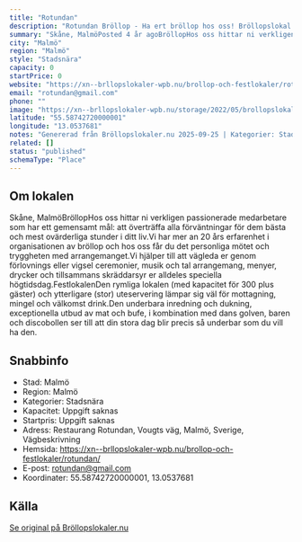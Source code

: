 ```yaml
---
title: "Rotundan"
description: "Rotundan Bröllop - Ha ert bröllop hos oss! Bröllopslokal Malmö. Skicka gärna en förfrågan så hjälper vi Er!"
summary: "Skåne, MalmöPosted 4 år agoBröllopHos oss hittar ni verkligen passionerade medarbetare som har ett gemensamt mål: att överträffa alla förväntningar för dem bästa och mest ovärderliga stunder i ditt…"
city: "Malmö"
region: "Malmö"
style: "Stadsnära"
capacity: 0
startPrice: 0
website: "https://xn--brllopslokaler-wpb.nu/brollop-och-festlokaler/rotundan/"
email: "rotundan@gmail.com"
phone: ""
image: "https://xn--brllopslokaler-wpb.nu/storage/2022/05/brollopslokal-festlokal-brollop-festvaning-malmo-rotundan-frst.webp"
latitude: "55.58742720000001"
longitude: "13.0537681"
notes: "Genererad från Bröllopslokaler.nu 2025-09-25 | Kategorier: Stadsnära"
related: []
status: "published"
schemaType: "Place"
---
```


## Om lokalen

Skåne, MalmöBröllopHos oss hittar ni verkligen passionerade medarbetare som har ett gemensamt mål: att överträffa alla förväntningar för dem bästa och mest ovärderliga stunder i ditt liv.Vi har mer an 20 års erfarenhet i organisationen av bröllop och hos oss får du det personliga mötet och tryggheten med arrangemanget.Vi hjälper till att vägleda er genom förlovnings eller vigsel ceremonier, musik och tal arrangemang, menyer, drycker och tillsammans skräddarsyr er alldeles speciella högtidsdag.FestlokalenDen rymliga lokalen (med kapacitet för 300 plus gäster) och ytterligare (stor) uteservering lämpar sig väl för mottagning, mingel och välkomst drink.Den underbara inredning och dukning, exceptionella utbud av mat och bufe, i kombination med dans golven, baren och discobollen ser till att din stora dag blir precis så underbar som du vill ha den.

## Snabbinfo

- Stad: Malmö
- Region: Malmö
- Kategorier: Stadsnära
- Kapacitet: Uppgift saknas
- Startpris: Uppgift saknas
- Adress: Restaurang Rotundan, Vougts väg, Malmö, Sverige, Vägbeskrivning
- Hemsida: https://xn--brllopslokaler-wpb.nu/brollop-och-festlokaler/rotundan/
- E-post: rotundan@gmail.com
- Koordinater: 55.58742720000001, 13.0537681

## Källa

[Se original på Bröllopslokaler.nu](https://xn--brllopslokaler-wpb.nu/brollop-och-festlokaler/rotundan/)
